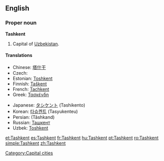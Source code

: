 {{wikipedia}}
==English==

===Proper noun===
'''Tashkent'''

# Capital of [[Uzbekistan]].

====Translations====
{{top}}
* Chinese: [[塔什干]]
* Czech: {{t|cs|Taškent|m}}
* Estonian: [[Toshkent]]
* Finnish: [[Taškent]]
* French: [[Tachkent]]
* Greek: [[Τασκένδη]]
{{mid}}
* Japanese: [[タシケント]] (Tashikento)
* Korean: [[타슈켄트]] (Tasyukenteu)
* Persian: {{fa-Arab|[[تاشکند]]}} (Tâshkand)
* Russian: [[Ташкент]]
* Uzbek: [[Toshkent]]
{{bottom}}

[[Category:Capital cities]]

[[et:Tashkent]]
[[es:Tashkent]]
[[fr:Tashkent]]
[[hu:Tashkent]]
[[pt:Tashkent]]
[[ro:Tashkent]]
[[simple:Tashkent]]
[[zh:Tashkent]]